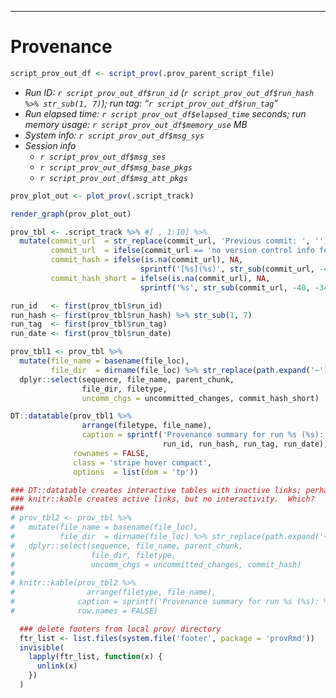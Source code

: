 -----

# Provenance

``` r

script_prov_out_df <- script_prov(.prov_parent_script_file) 
```

- _Run ID: `r script_prov_out_df$run_id` (`r script_prov_out_df$run_hash %>% str_sub(1, 7)`); run tag: "`r script_prov_out_df$run_tag`"_
- _Run elapsed time: `r script_prov_out_df$elapsed_time` seconds; run memory usage: `r script_prov_out_df$memory_use` MB_
- _System info: `r script_prov_out_df$msg_sys`_
- _Session info_
    - _`r script_prov_out_df$msg_ses`_
    - _`r script_prov_out_df$msg_base_pkgs`_
    - _`r script_prov_out_df$msg_att_pkgs`_

``` r

prov_plot_out <- plot_prov(.script_track)

render_graph(prov_plot_out)

```

``` r

prov_tbl <- .script_track %>% #[ , 1:10] %>%
  mutate(commit_url  = str_replace(commit_url, 'Previous commit: ', ''),
         commit_url  = ifelse(commit_url == 'no version control info found', NA, commit_url),
         commit_hash = ifelse(is.na(commit_url), NA,
                             sprintf('[%s](%s)', str_sub(commit_url, -40, -34), commit_url)),
         commit_hash_short = ifelse(is.na(commit_url), NA,
                             sprintf('%s', str_sub(commit_url, -40, -34))))

run_id   <- first(prov_tbl$run_id)
run_hash <- first(prov_tbl$run_hash) %>% str_sub(1, 7)
run_tag  <- first(prov_tbl$run_tag)
run_date <- first(prov_tbl$run_date)

prov_tbl1 <- prov_tbl %>%
  mutate(file_name = basename(file_loc),
         file_dir  = dirname(file_loc) %>% str_replace(path.expand('~'), '~')) %>%
  dplyr::select(sequence, file_name, parent_chunk,
                file_dir, filetype, 
                uncomm_chgs = uncommitted_changes, commit_hash_short)

DT::datatable(prov_tbl1 %>% 
                arrange(filetype, file_name),
                caption = sprintf('Provenance summary for run %s (%s): %s (%s)', 
                                  run_id, run_hash, run_tag, run_date),             
              rownames = FALSE,
              class = 'stripe hover compact',
              options  = list(dom = 'tp'))

### DT::datatable creates interactive tables with inactive links; perhaps cut the commit_hash down?
### knitr::kable creates active links, but no interactivity.  Which?
### 
# prov_tbl2 <- prov_tbl %>%
#   mutate(file_name = basename(file_loc),
#          file_dir  = dirname(file_loc) %>% str_replace(path.expand('~'), '~')) %>%
#   dplyr::select(sequence, file_name, parent_chunk,
#                 file_dir, filetype, 
#                 uncomm_chgs = uncommitted_changes, commit_hash)
# 
# knitr::kable(prov_tbl2 %>% 
#                arrange(filetype, file_name),
#              caption = sprintf('Provenance summary for run %s (%s): %s (%s)', run_id, run_hash, run_tag, run_date),             
#              row.names = FALSE)

```

``` r
  ### delete footers from local prov/ directory
  ftr_list <- list.files(system.file('footer', package = 'provRmd'))
  invisible(
    lapply(ftr_list, function(x) {
      unlink(x)
    })
  )
```


